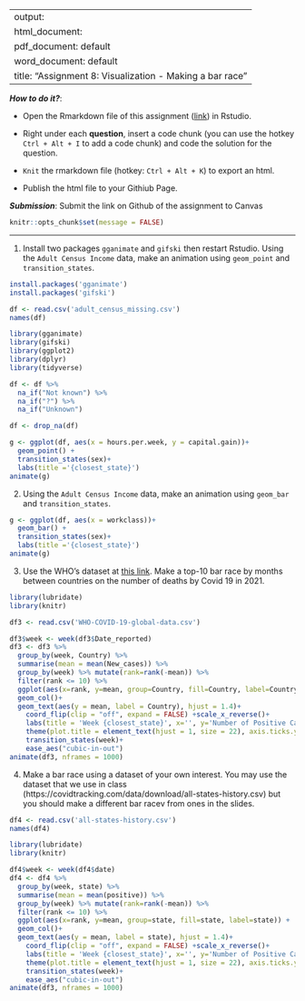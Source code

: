 
---
output: 
  html_document:
  pdf_document: default
  word_document: default
title: "Assignment 8: Visualization - Making a bar race"
---

***How to do it?***: 

- Open the Rmarkdown file of this assignment ([link](assignment8.Rmd)) in Rstudio. 

- Right under each **question**, insert  a code chunk (you can use the hotkey `Ctrl + Alt + I` to add a code chunk) and code the solution for the question. 

- `Knit` the rmarkdown file (hotkey: `Ctrl + Alt + K`) to export an html.  

-  Publish the html file to your Githiub Page. 

***Submission***: Submit the link on Github of the assignment to Canvas

```r
knitr::opts_chunk$set(message = FALSE)
```


-------

1. Install two packages `gganimate` and `gifski` then restart Rstudio. Using the `Adult Census Income` data, make an animation using `geom_point` and `transition_states`.
```r
install.packages('gganimate')
install.packages('gifski')
```
```r
df <- read.csv('adult_census_missing.csv')
names(df)
```


```r
library(gganimate)
library(gifski)
library(ggplot2)
library(dplyr)
library(tidyverse)

df <- df %>%
  na_if("Not known") %>%
  na_if("?") %>%
  na_if("Unknown")

df <- drop_na(df)
```

```r
g <- ggplot(df, aes(x = hours.per.week, y = capital.gain))+
  geom_point() + 
  transition_states(sex)+
  labs(title ='{closest_state}')
animate(g)
```

2. Using the `Adult Census Income` data, make an animation using `geom_bar` and `transition_states`.
```r
g <- ggplot(df, aes(x = workclass))+
  geom_bar() + 
  transition_states(sex)+
  labs(title ='{closest_state}')
animate(g)
```

3. Use the WHO's dataset at [this link](https://covid19.who.int/WHO-COVID-19-global-data.csv). Make a top-10 bar race by months between countries on the number of deaths by Covid 19 in 2021.

```r
library(lubridate)
library(knitr)

df3 <- read.csv('WHO-COVID-19-global-data.csv')
```

```r
df3$week <- week(df3$Date_reported)
df3 <- df3 %>% 
  group_by(week, Country) %>%
  summarise(mean = mean(New_cases)) %>%
  group_by(week) %>% mutate(rank=rank(-mean)) %>%
  filter(rank <= 10) %>%
  ggplot(aes(x=rank, y=mean, group=Country, fill=Country, label=Country)) +
  geom_col()+
  geom_text(aes(y = mean, label = Country), hjust = 1.4)+ 
    coord_flip(clip = "off", expand = FALSE) +scale_x_reverse()+
    labs(title = 'Week {closest_state}', x='', y='Number of Positive Cases', fill='Country')+
    theme(plot.title = element_text(hjust = 1, size = 22), axis.ticks.y = element_blank(), axis.text.y  = element_blank()) + 
    transition_states(week)+
    ease_aes("cubic-in-out")
animate(df3, nframes = 1000)
```


4. Make a bar race using a dataset of your own interest. You may use the dataset that we use in class (https://covidtracking.com/data/download/all-states-history.csv) but you should make a different bar racev from ones in the slides. 

```r
df4 <- read.csv('all-states-history.csv')
names(df4)
```

```r
library(lubridate)
library(knitr)

df4$week <- week(df4$date)
df4 <- df4 %>% 
  group_by(week, state) %>%
  summarise(mean = mean(positive)) %>%
  group_by(week) %>% mutate(rank=rank(-mean)) %>%
  filter(rank <= 10) %>%
  ggplot(aes(x=rank, y=mean, group=state, fill=state, label=state)) +
  geom_col()+
  geom_text(aes(y = mean, label = state), hjust = 1.4)+ 
    coord_flip(clip = "off", expand = FALSE) +scale_x_reverse()+
    labs(title = 'Week {closest_state}', x='', y='Number of Positive Cases', fill='State')+
    theme(plot.title = element_text(hjust = 1, size = 22), axis.ticks.y = element_blank(), axis.text.y  = element_blank()) + 
    transition_states(week)+
    ease_aes("cubic-in-out")
animate(df3, nframes = 1000)
```


